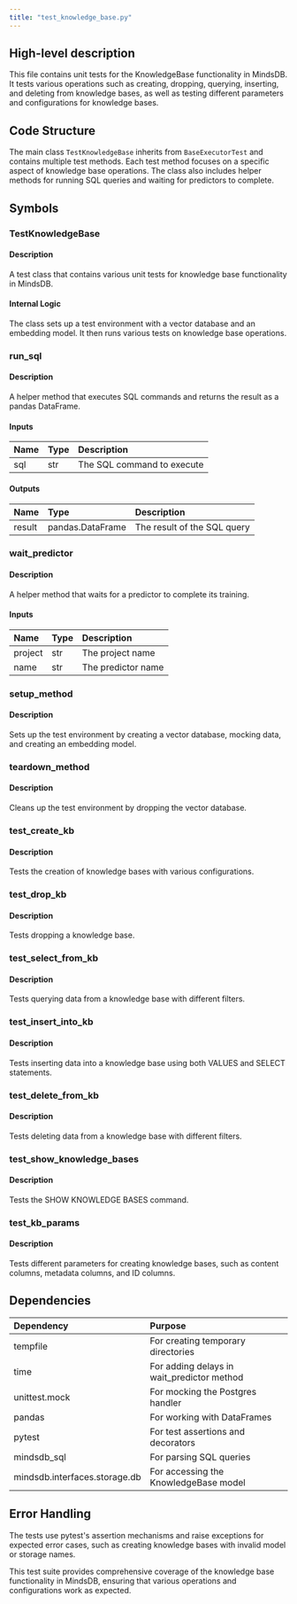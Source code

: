 ```yaml
---
title: "test_knowledge_base.py"
---
```


## High-level description
This file contains unit tests for the KnowledgeBase functionality in MindsDB. It tests various operations such as creating, dropping, querying, inserting, and deleting from knowledge bases, as well as testing different parameters and configurations for knowledge bases.

## Code Structure
The main class `TestKnowledgeBase` inherits from `BaseExecutorTest` and contains multiple test methods. Each test method focuses on a specific aspect of knowledge base operations. The class also includes helper methods for running SQL queries and waiting for predictors to complete.

## Symbols

### TestKnowledgeBase
#### Description
A test class that contains various unit tests for knowledge base functionality in MindsDB.

#### Internal Logic
The class sets up a test environment with a vector database and an embedding model. It then runs various tests on knowledge base operations.

### run_sql
#### Description
A helper method that executes SQL commands and returns the result as a pandas DataFrame.

#### Inputs
| Name | Type | Description |
|:-----|:-----|:------------|
| sql | str | The SQL command to execute |

#### Outputs
| Name | Type | Description |
|:-----|:-----|:------------|
| result | pandas.DataFrame | The result of the SQL query |

### wait_predictor
#### Description
A helper method that waits for a predictor to complete its training.

#### Inputs
| Name | Type | Description |
|:-----|:-----|:------------|
| project | str | The project name |
| name | str | The predictor name |

### setup_method
#### Description
Sets up the test environment by creating a vector database, mocking data, and creating an embedding model.

### teardown_method
#### Description
Cleans up the test environment by dropping the vector database.

### test_create_kb
#### Description
Tests the creation of knowledge bases with various configurations.

### test_drop_kb
#### Description
Tests dropping a knowledge base.

### test_select_from_kb
#### Description
Tests querying data from a knowledge base with different filters.

### test_insert_into_kb
#### Description
Tests inserting data into a knowledge base using both VALUES and SELECT statements.

### test_delete_from_kb
#### Description
Tests deleting data from a knowledge base with different filters.

### test_show_knowledge_bases
#### Description
Tests the SHOW KNOWLEDGE BASES command.

### test_kb_params
#### Description
Tests different parameters for creating knowledge bases, such as content columns, metadata columns, and ID columns.

## Dependencies
| Dependency | Purpose |
|:-----------|:--------|
| tempfile | For creating temporary directories |
| time | For adding delays in wait_predictor method |
| unittest.mock | For mocking the Postgres handler |
| pandas | For working with DataFrames |
| pytest | For test assertions and decorators |
| mindsdb_sql | For parsing SQL queries |
| mindsdb.interfaces.storage.db | For accessing the KnowledgeBase model |

## Error Handling
The tests use pytest's assertion mechanisms and raise exceptions for expected error cases, such as creating knowledge bases with invalid model or storage names.

This test suite provides comprehensive coverage of the knowledge base functionality in MindsDB, ensuring that various operations and configurations work as expected.